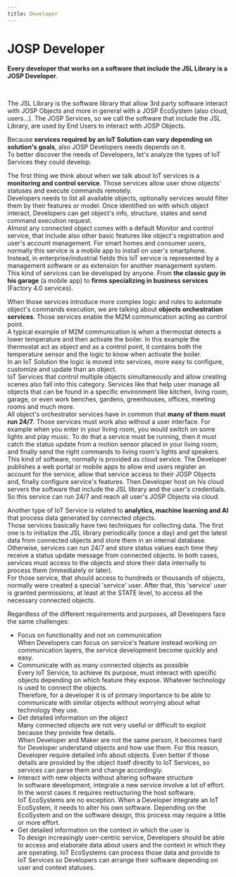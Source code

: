 ```yaml
---
title: Developer
---
```

# JOSP Developer


<WhatIntro
logo_path="/img/icons/Developer_Icon_250.png">

**Every developer that works on a software that include the JSL Library is a JOSP Developer**.


</WhatIntro>
<br/>

The JSL Library is the software library that allow 3rd party software interact with JOSP Objects and more in general with a JOSP EcoSystem (also cloud, users...).
The JOSP Services, so we call the software that include the JSL Library, are used by End Users to interact with JOSP Objects.

Because **services required by an IoT Solution can vary depending on solution's goals**, also JOSP Developers needs depends on it.<br/>
To better discover the needs of Developers, let's analyze the types of IoT Services they could develop.

The first thing we think about when we talk about IoT services is a **monitoring and control service**.
Those services allow user show objects' statuses and execute commands remotely.<br/>
Developers needs to list all available objects, optionally services would filter them by their features or model.
Once identified on with which object interact, Developers can get object's info, structure, states and send command execution request.<br/>
Almost any connected object comes with a default Monitor and control service, that include also other basic features like object's registration and user's account management.
For smart homes and consumer users, normally this service is a mobile app to install on user's smartphone.
Instead, in enterprise/industrial fields this IoT service is represented by a management software or as extension for another management system.<br/>
This kind of services can be developed by anyone.
From **the classic guy in his garage** (a mobile app) to **firms specializing in business services** (Factory 4.0 services).

When those services introduce more complex logic and rules to automate object's commands execution, we are talking about **objects orchestration services**.
Those services enable the M2M communication acting as control point.<br/>
A typical example of M2M communication is when a thermostat detects a lower temperature and then activate the boiler.
In this example the thermostat act as object and as a control point, it contains both the temperature sensor and the logic to know when activate the boiler.<br/>
In an IoT Solution the logic is moved into services, more easy to configure, customize and update than an object.<br/>
IoT Services that control multiple objects simultaneously and allow creating scenes also fall into this category.
Services like that help user manage all objects that can be found in a specific environment like kitchen, living room, garage, or even work benches, gardens, greenhouses, offices, meeting rooms and much more.<br/>
All object's orchestrator services have in common that **many of them must run 24/7**.
Those services must work also without a user interface.
For example when you enter in your living room, you would switch on some lights and play music.
To do that a service must be running, then it must catch the status update from a motion sensor placed in your living room, and finally send the right commands to living room's lights and speakers.
This kind of software, normally is provided as cloud service.
The Developer publishes a web portal or mobile apps to allow end users register an account for the service, allow that service access to their JOSP Objects and, finally configure service's features.
Then Developer host on his cloud servers the software that include the JSL library and the user's credentials.
So this service can run 24/7 and reach all user's JOSP Objects via cloud.

Another type of IoT Service is related to **analytics, machine learning and AI** that process data generated by connected objects.<br/>
Those services basically have two techniques for collecting data.
The first one is to initialize the JSL library periodically (once a day) and get the latest data from connected objects and store them in an internal database.
Otherwise, services can run 24/7 and store status values each time they receive a status update message from connected objects.
In both cases, services must access to the objects and store their data internally to process them (immediately or later).<br/>
For those service, that should access to hundreds or thousands of objects, normally were created a special 'service' user.
After that, this 'service' user is granted permissions, at least at the STATE level, to access all the necessary connected objects.

Regardless of the different requirements and purposes, all Developers face the same challenges:
* Focus on functionality and not on communication<br/>
  When Developers can focus on service's feature instead working on communication layers, the service development become quickly and easy.
* Communicate with as many connected objects as possible<br/>
  Every IoT Service, to achieve its purpose, must interact with specific objects depending on which feature they expose.
  Whatever technology is used to connect the objects.<br/>
  Therefore, for a developer it is of primary importance to be able to communicate with similar objects without worrying about what technology they use.
* Get detailed information on the object<br/>
  Many connected objects are not very useful or difficult to exploit because they provide few details.<br/>
  When Developer and Maker are not the same person, it becomes hard for Developer understand objects and how use them.
  For this reason, Developer require detailed info about objects.
  Even better if those details are provided by the object itself directly to IoT Services, so services can parse them and change accordingly.
* Interact with new objects without altering software structure<br/>
  In software development, integrate a new service involve a lot of effort.
  In the worst cases it requires restructuring the host software.<br/>
  IoT EcoSystems are no exception.
  When a Developer integrate an IoT EcoSystem, it needs to alter his own software.
  Depending on the EcoSystem and on the software design, this process may require a little or more effort.
* Get detailed information on the context in which the user is<br/>
  To design increasingly user-centric service, Developers should be able to access and elaborate data about users and the context in which they are operating.
  IoT EcoSystems can process those data and provide to IoT Services so Developers can arrange their software depending on user and context statuses.
